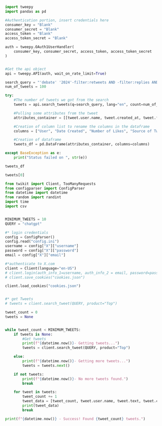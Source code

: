 
``` python
import tweepy
import pandas as pd

#Authentication portion, insert credentials here
consumer_key = "Blank"
consumer_secret = "Blank"
access_token = "Blank"
access_token_secret = "Blank"

auth = tweepy.OAuth1UserHandler(
    consumer_key, consumer_secret, access_token, access_token_secret
)


#Get the api object
api = tweepy.API(auth, wait_on_rate_limit=True)
```

```python
search_query = "'debate' '2024'-filter:retweets AND -filter:replies AND -filter:links"
num_of_tweets = 100

try:
    #The number of tweets we got from the search
    tweets = api.search_tweets(q=search_query, lang="en", count=num_of_tweets, tweet_mode = "extended")

    #Pulling some attributes from the tweet
    attributes_container = [[tweet.user.name, tweet.created_at, tweet.favorite_count, tweet.source, tweet.full_text] for tweet in tweets]

    #Creation of column list to rename the columns in the dataframe
    columns = ["User", "Date Created", "Number of Likes", "Source of Tweet", "Tweet"]

    #Creation of dataframe
    tweets_df = pd.DataFrame(attributes_container, columns=columns)

except BaseException as e:
    print("Status failed on ", str(e))
```

```python
tweets_df
```
```python
tweets[0]
```





```python
from twikit import Client, TooManyRequests
from configparser import ConfigParser
from datetime import datetime
from random import randint
import time
import csv


MINIMUM_TWEETS = 10
QUERY = "chatgpt"

#* login credentials
config = ConfigParser()
config.read("config.ini")
username = config["X"]["username"]
password = config["X"]["password"]
email = config["X"]["email"]

#*authenticate to X.com
client = Client(language="en-US")
# client.login(auth_info_1=username, auth_info_2 = email, password=password)
# client.save_cookies("cookies.json")

client.load_cookies("cookies.json")


#* get Tweets
# tweets = client.search_tweet(QUERY, product="Top")

tweet_count = 0
tweets = None


while tweet_count < MINIMUM_TWEETS:
    if tweets is None:
        #Get tweets
        print(f"{datetime.now()}- Getting tweets...")
        tweets = client.search_tweet(QUERY, product="Top")

    else:
        print(f"{datetime.now()}- Getting more tweets...")
        tweets = tweets.next()

    if not tweets:
        print(f"{datetime.now()}- No more tweets found.")
        break

    for tweet in tweets:
        tweet_count += 1
        tweet_data = [tweet_count, tweet.user.name, tweet.text, tweet.created_at, tweet.retweet_count, tweet.favorite_count]
        print(tweet_data)
        break

print(f"{datetime.now()} - Success! Found {tweet_count} tweets.")
```